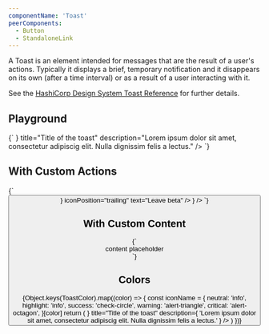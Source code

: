 ```yaml
---
componentName: 'Toast'
peerComponents:
  - Button
  - StandaloneLink
---
```


A Toast is an element intended for messages that are the result of a user's actions. Typically it displays a brief, temporary notification and it disappears on its own (after a time interval) or as a result of a user interacting with it.

See the [HashiCorp Design System Toast Reference](https://design-system-components-hashicorp.vercel.app/components/toast) for further details.

## Playground

<LiveComponent>
{`
<ToastDisplay
  icon={<SwingsetTestIcon name="info" size={24} />}
  title="Title of the toast"
  description="Lorem ipsum dolor sit amet, consectetur adipiscig elit. Nulla dignissim felis a lectus."
/>
`}
</LiveComponent>

## With Custom Actions

<LiveComponent>
{`
<ToastDisplay
  color="highlight"
  title="Welcome to the Waypoint Website Beta!"
  description="You can leave the Beta at anytime by clicking the Leave Beta CTA near the top of the page."
  actions={
    <>
      <Button color="secondary" text="Continue" size="small" />
      <StandaloneLink
        color="primary"
        size="small"
        href="/"
        icon={<SwingsetTestIcon name="arrow-up-right" />}
        iconPosition="trailing"
        text="Leave beta"
      />
    </>
  }
/>
`}
</LiveComponent>

## With Custom Content

<LiveComponent>
{`
<ToastDisplay>
  <div
    style={{
      border: '1px solid magenta',
      color: 'magenta',
      display: 'grid',
      placeItems: 'center',
      minHeight: '4rem ',
    }}
  >
    content placeholder
  </div>
</ToastDisplay>
`}
</LiveComponent>

## Colors

<div
	style={{
		display: 'grid',
		gridTemplateColumns: 'repeat(auto-fit, minmax(min(100%, 270px), 1fr))',
		gap: '16px',
	}}
>
	{Object.keys(ToastColor).map((color) => {
		const iconName = {
			neutral: 'info',
			highlight: 'info',
			success: 'check-circle',
			warning: 'alert-triangle',
			critical: 'alert-octagon',
		}[color]
		return (
			<Toast
				key={color}
				color={color}
				icon={<SwingsetTestIcon name={iconName} size={24} />}
				title="Title of the toast"
				description={
					'Lorem ipsum dolor sit amet, consectetur adipiscig elit. Nulla dignissim felis a lectus.'
				}
			/>
		)
	})}
</div>
